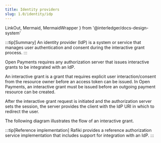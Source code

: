 ```yaml
---
title: Identity providers
slug: 1.0/identity/idp
---
```


  LinkOut,
  Mermaid,
  MermaidWrapper
} from '@interledger/docs-design-system'

:::tip[Summary]
An identity provider (IdP) is a system or service that manages user authentication and consent during the interactive grant process.
:::

Open Payments requires any authorization server that issues interactive grants to be integrated with an IdP.

An interactive grant is a grant that requires explicit user interaction/consent from the resource owner before an access token can be issued. In Open Payments, an interactive grant must be issued before an outgoing payment resource can be created.

After the interactive grant request is initiated and the authorization server sets the session, the server provides the client with the IdP URI in which to redirect the user.

The following diagram illustrates the flow of an interactive grant.

<Interactive />

:::tip[Reference implementation]
Rafiki provides a reference <LinkOut href="https://rafiki.dev/integration/deployment/services/auth-service/">authorization service</LinkOut> implementation that includes support for integration with an IdP.
:::
